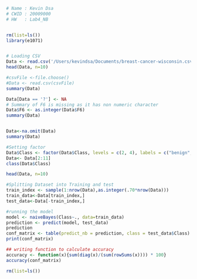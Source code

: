 ```r
# Name : Kevin Dsa
# CWID : 20009000
# HW   : Lab4_NB


rm(list=ls())
library(e1071)


# Loading CSV 
Data <- read.csv('/Users/kevindsa/Documents/breast-cancer-wisconsin.csv',header=TRUE, sep=",")
head(Data, n=10)

#csvFile <-file.choose()
#Data <- read.csv(csvFile)
summary(Data)

Data[Data == '?'] <- NA
# Summary of F6 is missing as it has non numeric character
Data$F6 <- as.integer(Data$F6)
summary(Data)


Data<-na.omit(Data)
summary(Data)

#Setting factor
Data$Class <- factor(Data$Class, levels = c(2, 4), labels = c("benign", "malignant"))
Data<- Data[2:11]
class(Data$Class)

head(Data, n=10)

#Splitting Dataset into Training and test
train_index <- sample(1:nrow(Data),as.integer(.70*nrow(Data)))
train_data<-Data[train_index,]
test_data<-Data[-train_index,]

#running the model
model <- naiveBayes(Class~., data=train_data)
prediction <- predict(model, test_data)
prediction
conf_matrix <- table(predict_nb = prediction, class = test_data$Class)
print(conf_matrix)

## writing function to calculate accuracy
accuracy <- function(x){sum(diag(x)/(sum(rowSums(x)))) * 100}
accuracy(conf_matrix)

rm(list=ls())

```

